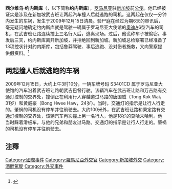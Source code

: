 {{Refimprove|time=2012-08-11T09:19:35+00:00 }}
'''西尔维乌·约内斯库'''（{{lang-en|Silviu Ionescu}}，以下简称'''约内斯库'''），[[罗马尼亚|罗马尼亚]]驻[[新加坡|新加坡]]前[[公使|公使]]。他已经被证实是涉及在新加坡武吉班让两起汽车撞人后就逃跑的司机。这两起在仅仅一分钟内发生的车祸，发生于2009年12月15日清晨。验尸庭在经过为期6天的审讯后，毫无疑问地确定约内斯库就是驾驶一辆属于罗马尼亚大使馆的[[奥迪|奥迪]]A6型汽车的司机，在武吉班让路连续撞上三名行人后，逃离现场。过后，他谎称车子被偷窃。事发后三天，约内斯库离开新加坡，并拒绝回到新加坡。新加坡总检察署已经准备了13项控状针对约内斯库，包括鲁莽驾驶、事后逃跑、没对伤者施救，又向警察提供假资料。<ref>{{Cite web |url=http://www.zaobao.com/sp/sp100403_006.shtml |title=检署列13控状要提控罗马尼亚前公使 |access-date=2010-04-04 |archive-date=2010-04-06 |archive-url=https://web.archive.org/web/20100406030831/http://www.zaobao.com/sp/sp100403_006.shtml |dead-url=no }}</ref>

==两起撞人后就逃跑的车祸==
2009年12月15日，大约上午3时10分，一辆车牌号码 S3401CD 属于罗马尼亚大使馆的汽车沿着武吉班让路朝武吉巴督行驶。该辆汽车在武吉班让路和万吉路有交通灯控制的交界处，撞倒正在利用行人穿越道过马路的唐国威（Tong Kok Wai，31岁）和黄威豪（Bong Hwee Haw，24岁）。当时，交通灯的指示是让行人行走的。肇祸的司机没有停车并往前驶去。大约100米外，在武吉班让路和秉定路有交通灯控制的交界处，该辆汽车再次撞上另一名行人，他是18岁的莫哈末哈利。他当时踩着滑板车，与他的兄弟和朋友过马路。交通灯的指示是让行人行走的。肇祸的司机没有停车并往前驶去。

== 注釋 ==
{{reflist}}

[[Category:國際事件|Category:國際事件]]
[[Category:羅馬尼亞外交官|Category:羅馬尼亞外交官]]
[[Category:新加坡外交|Category:新加坡外交]]
[[Category:酒醉駕駛|Category:酒醉駕駛]]
[[Category:外交事件|Category:外交事件]]